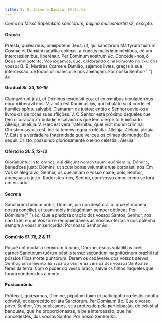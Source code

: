 ```yaml
---
title: S. S. Cosme e Damião, Mártires
---
```


<em>Como na Missa Sapiéntiam sanctórum, página muitosmartires2, excepto:</em>

#### Oração

<div class="grid grid-cols-2 gap-5">
  <span class="text-justify">
    Præsta, quǽsumus, omnípotens Deus: ut, qui sanctórum Mártyrum tuórum Cosmæ
    et Damiáni natalítia cólimus, a cunctis malis imminéntibus, eórum
    intercessiónibus, liberémur. Per Dóminum nostrum <em>&c.</em>
  </span>
  <span class="text-justify">
    Concedei-nos, ó Deus omnipotente, Vos rogamos, que, celebrando o nascimento
    no céu dos vossos B. B. Mártires Cosme e Damião, sejamos livres, graças à
    sua intercessão, de todos os males que nos ameaçam. Por nosso Senhor{" "}
    <em>&c.</em>
  </span>
</div>

#### Gradual <em>Sl. 33, 18-19</em>

<div class="grid grid-cols-2 gap-5">
  <span class="text-justify">
    Clamavérunt justi, et Dóminus exaudívit eos: et ex ómnibus tribulatiónibus
    eórum liberávit eos. V. Juxta est Dóminus his, qui tribuláto sunt corde: et
    húmiles spíritu salvabit.
  </span>
  <span class="text-justify">
    Clamaram os justos; então o Senhor ouviu-os e livrou-os de todas suas
    aflições. V. O Senhor está próximo daqueles que têm o coração atribulado; e
    salvará os que têm o espírito humilhado.
  </span>
  <span class="text-justify">
    Allelúja, allelúja. V. Hæc est vera fratérnitas, quæ vicit mundi crímina:
    Christum secuta est, ínclita tenens regna cœléstia. Allelúja.
  </span>
  <span class="text-justify">
    Aleluia, aleluia. V. Esta é a verdadeira fraternidade que venceu os crimes
    do mundo: Ela seguiu Cristo, possuindo gloriosamente o reino celestial.
    Aleluia.
  </span>
</div>

#### Ofertório <em>Sl. 5, 12-13</em>

<div class="grid grid-cols-2 gap-5">
  <span class="text-justify">
    Gloriabúntur in te omnes, qui díligunt nomen tuum: quóniam tu, Dómine,
    benedíces justo: Dómine, ut scuto bonæ voluntátis tuæ coronásti nos.
  </span>
  <span class="text-justify">
    Em Vós se alegrarão, Senhor, os que amam o vosso nome; pois, Senhor,
    abençoais o justo. Rodeastes-nos, Senhor, com vosso amor, como se fora um
    escudo.
  </span>
</div>

#### Secreta

<div class="grid grid-cols-2 gap-5">
  <span class="text-justify">
    Sanctórum tuórum nobis, Dómine, pia non desit orátio: quæ et múnera nostra
    concíliet, et tuam nobis indulgéntiam semper obtíneat. Per Dóminum{" "}
    <em>&c.</em>
  </span>
  <span class="text-justify">
    Que a piedosa oração dos vossos Santos, Senhor, nos não falte; e que Vos
    torne recomendáveis as nossas ofertas e nos obtenha sempre a vossa
    misericórdia. Por nosso Senhor <em>&c.</em>
  </span>
</div>

#### Comúnio <em>Sl. 78, 2 & 11</em>

<div class="grid grid-cols-2 gap-5">
  <span class="text-justify">
    Posuérunt mortália servórum tuórum, Dómine, escas volatilíbus cœli, carnes
    Sanctórum tuórum béstiis terræ: secúndum magnitúdinem bráchii tui pósside
    fílios morte punitórum.
  </span>
  <span class="text-justify">
    Deram os cadáveres dos vossos servos, Senhor, em alimento às aves do céu, e
    as carnes dos vossos Santos às feras da terra. Com o poder do vosso braço,
    salvai os filhos daqueles que foram condenados à morte.
  </span>
</div>

#### Postcomúnio

<div class="grid grid-cols-2 gap-5">
  <span class="text-justify">
    Prótegat, quǽsumus, Dómine, pópulum tuum et participátio cœléstis indúlta
    convívii, et deprecátio colláta Sanctórum. Per Dóminum <em>&c.</em>
  </span>
  <span class="text-justify">
    Que o vosso povo, Senhor, Vos suplicamos, seja protegido pela participação,
    do celestial banquete, que lhe proporcionastes, e pela intercessão, que lhe
    concedestes, dos vossos Santos. Por nosso Senhor <em>&c.</em>
  </span>
</div>
